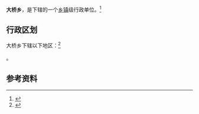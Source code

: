 {{中国乡级行政区|53/03/26/204/000}}

'''大桥乡'''，是{{PRC admin/fullname|53/03/26/204/000|3}}下辖的一个[[乡镇|乡镇]]级行政单位。<ref>{{PRC admin/ref sgc|{{PRC admin/parent|53/03/26/204/000}}}}</ref>

== 行政区划 ==

大桥乡下辖以下地区：<ref>{{PRC admin/ref sgc|53/03/26/204/000}}</ref>

{{PRC admin/children|53/03/26/204/000}}。

== 参考资料 ==

{{reflist}}

{{行政区划小作品}}
{{PRC admin/navcat|53/03/26/204/000}}